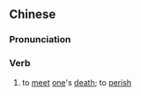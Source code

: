 {{also|殒命}}
==Chinese==
{{zh-forms|s=殒命}}

===Pronunciation===
{{zh-pron
|m=yǔnmìng
|cat=v
}}

===Verb===
{{zh-verb}}

# {{lb|zh|literary}} to [[meet]] [[one]]'s [[death]]; to [[perish]]